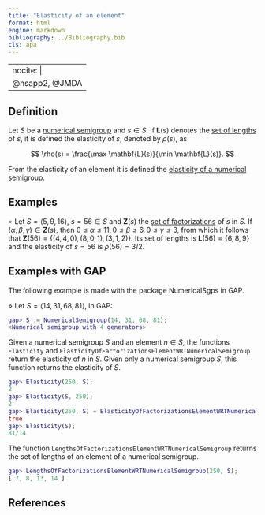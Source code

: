 ```yaml
---
title: "Elasticity of an element"
format: html
engine: markdown
bibliography: ../Bibliography.bib
cls: apa
---
```


---
nocite: |
  @nsapp2, @JMDA
---

## Definition

Let $S$ be a [numerical semigroup](../Basic-concepts/Numerical-semigroup.qmd) and $s \in S$. If $\mathbf{L}(s)$ denotes the [set of lengths](Set-of-lengths.qmd) of $s$, it is defined the elasticity of $s$, denoted by $\rho(s)$, as

$$
\rho(s) = \frac{\max \mathbf{L}(s)}{\min \mathbf{L}(s)}.
$$

From the elasticity of an element it is defined the [elasticity of a numerical semigroup](Elasticity-NS.qmd).

## Examples

$\circ$ Let $S = \langle 5, 9, 16 \rangle$, $s = 56 \in S$ and $\mathbf{Z}(s)$ the [set of factorizations](../Presentations-NS/Set-of-factorizations.qmd) of $s$ in $S$. If $(\alpha, \beta, \gamma) \in \mathbf{Z}(s)$, then $0 \le \alpha \le 11, 0 \le \beta \le 6, 0 \le \gamma \le 3$, from which it follows that $\mathbf{Z}(56) = \{(4,4,0), (8,0,1), (3,1,2)\}$. Its set of lengths is $\mathbf{L}(56) = \{6, 8, 9\}$ and the elasticity of $s = 56$ is $\rho(56) = 3/2$.

## Examples with GAP

The following example is made with the package NumericalSgps in GAP.

$\diamond$ Let $S = \langle 14, 31, 68, 81 \rangle$, in GAP:

``` gap
gap> S := NumericalSemigroup(14, 31, 68, 81);
<Numerical semigroup with 4 generators>
```

Given a numerical semigroup $S$ and an element $n \in S$, the functions `Elasticity` and `ElasticityOfFactorizationsElementWRTNumericalSemigroup` return the elasticity of $n$ in $S$. Given only a numerical semigroup $S$, this function returns the elasticity of $S$.

``` gap
gap> Elasticity(250, S);
2
gap> Elasticity(S, 250);
2
gap> Elasticity(250, S) = ElasticityOfFactorizationsElementWRTNumericalSemigroup(250, S);
true
gap> Elasticity(S);
81/14
```

The function `LengthsOfFactorizationsElementWRTNumericalSemigroup` returns the set of lengths of an element of a numerical semigroup.

``` gap
gap> LengthsOfFactorizationsElementWRTNumericalSemigroup(250, S);
[ 7, 8, 13, 14 ]
```

## References

::: {#refs}

:::